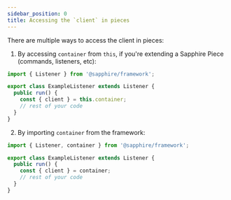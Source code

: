```yaml
---
sidebar_position: 0
title: Accessing the `client` in pieces
---
```


There are multiple ways to access the client in pieces:

1. By accessing `container` from `this`, if you're extending a Sapphire Piece (commands, listeners, etc):

```typescript ts2esm2cjs
import { Listener } from '@sapphire/framework';

export class ExampleListener extends Listener {
  public run() {
    const { client } = this.container;
    // rest of your code
  }
}
```

2. By importing `container` from the framework:

```typescript ts2esm2cjs
import { Listener, container } from '@sapphire/framework';

export class ExampleListener extends Listener {
  public run() {
    const { client } = container;
    // rest of your code
  }
}
```
